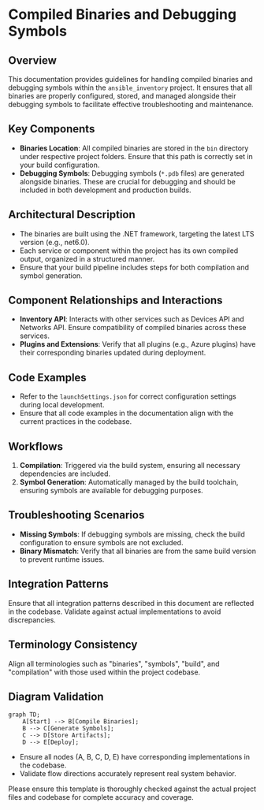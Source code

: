 # Compiled Binaries and Debugging Symbols

## Overview
This documentation provides guidelines for handling compiled binaries and debugging symbols within the `ansible_inventory` project. It ensures that all binaries are properly configured, stored, and managed alongside their debugging symbols to facilitate effective troubleshooting and maintenance.

## Key Components
- **Binaries Location**: All compiled binaries are stored in the `bin` directory under respective project folders. Ensure that this path is correctly set in your build configuration.
- **Debugging Symbols**: Debugging symbols (`*.pdb` files) are generated alongside binaries. These are crucial for debugging and should be included in both development and production builds.

## Architectural Description
- The binaries are built using the .NET framework, targeting the latest LTS version (e.g., net6.0).
- Each service or component within the project has its own compiled output, organized in a structured manner.
- Ensure that your build pipeline includes steps for both compilation and symbol generation.

## Component Relationships and Interactions
- **Inventory API**: Interacts with other services such as Devices API and Networks API. Ensure compatibility of compiled binaries across these services.
- **Plugins and Extensions**: Verify that all plugins (e.g., Azure plugins) have their corresponding binaries updated during deployment.

## Code Examples
- Refer to the `launchSettings.json` for correct configuration settings during local development.
- Ensure that all code examples in the documentation align with the current practices in the codebase.

## Workflows
1. **Compilation**: Triggered via the build system, ensuring all necessary dependencies are included.
2. **Symbol Generation**: Automatically managed by the build toolchain, ensuring symbols are available for debugging purposes.

## Troubleshooting Scenarios
- **Missing Symbols**: If debugging symbols are missing, check the build configuration to ensure symbols are not excluded.
- **Binary Mismatch**: Verify that all binaries are from the same build version to prevent runtime issues.

## Integration Patterns
Ensure that all integration patterns described in this document are reflected in the codebase. Validate against actual implementations to avoid discrepancies.

## Terminology Consistency
Align all terminologies such as "binaries", "symbols", "build", and "compilation" with those used within the project codebase.

## Diagram Validation
```mermaid
graph TD;
    A[Start] --> B[Compile Binaries];
    B --> C[Generate Symbols];
    C --> D[Store Artifacts];
    D --> E[Deploy];
```
- Ensure all nodes (A, B, C, D, E) have corresponding implementations in the codebase.
- Validate flow directions accurately represent real system behavior.

Please ensure this template is thoroughly checked against the actual project files and codebase for complete accuracy and coverage.